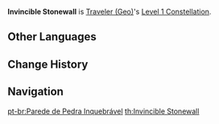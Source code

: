 {{Constellation Infobox
|image       = Constellation Invincible Stonewall.png
|description = Party members within the radius of [[Wake of Earth]] have their CRIT Rate increased by 10% and have increased [[Interruption Resistance|resistance against interruption]].
|level       = 1
|character   = Traveler (Geo)
|utility1    = CRIT Rate
|utility2    = Interruption Resistance
|utility3    = Party CRIT Rate
}}
'''Invincible Stonewall''' is [[Traveler (Geo)]]'s [[Level 1 Constellation]].
<!--
==Gameplay Notes==
-->

==Other Languages==
{{Other Languages
|en      = Invincible Stonewall
|zhs     = 巍然的青岩
|zhs_rm  = Wéirán de Qīng Yán
|zht     = 巍然的青岩
|zht_rm  = Wéirán de Qīng Yán
|zh_tl   = 
|ja      = 巍然たる青岩
|ja_rm   = Gizantaru Seigan{{Assumed}}
|ja_tl   = Towering Blue Rock
|ko      = 웅대한 청암
|ko_rm   = Ungdaehan Cheong'am
|ko_tl   = Magnificent Blue Rock
|es      = Muro inquebrantable
|es_tl   = Unbreakable Wall
|fr      = Mur de roche incassable
|fr_tl   = Unbreakable Rockwall
|ru      = Неприступная стена
|ru_tl   = 
|th      = Invincible Stonewall
|vi      = Đá Xanh Cao Ngất
|vi_tl   = Towering Bluestone
|de      = Hoher Steinwall
|de_tl   = High Stone Rampart
|id      = Invincible Stonewall
|pt      = Parede de Pedra Inquebrável
|pt_tl   = Unbreakable Stonewall
}}

==Change History==
{{Change History|1.0}}

==Navigation==
{{Talent Navbox|Traveler (Geo)}}
[[pt-br:Parede de Pedra Inquebrável]]
[[th:Invincible Stonewall]]